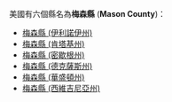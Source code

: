 美國有六個縣名為'''梅森縣''' ('''Mason County''')：
* [[梅森縣_(伊利諾伊州)|梅森縣 (伊利諾伊州)]]
* [[梅森縣_(肯塔基州)|梅森縣 (肯塔基州)]]
* [[梅森縣_(密歇根州)|梅森縣 (密歇根州)]]
* [[梅森縣_(德克薩斯州)|梅森縣 (德克薩斯州)]]
* [[梅森縣_(華盛頓州)|梅森縣 (華盛頓州)]]
* [[梅森縣_(西維吉尼亞州)|梅森縣 (西維吉尼亞州)]]
{{disambig|M梅森縣|Cat=三字县名消歧义}}